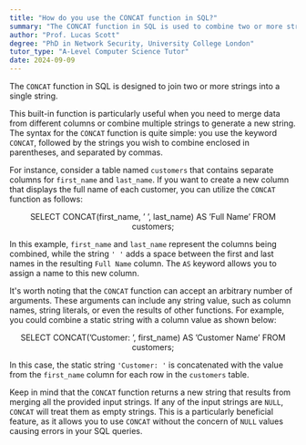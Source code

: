 ```yaml
---
title: "How do you use the CONCAT function in SQL?"
summary: "The CONCAT function in SQL is used to combine two or more strings into one string."
author: "Prof. Lucas Scott"
degree: "PhD in Network Security, University College London"
tutor_type: "A-Level Computer Science Tutor"
date: 2024-09-09
---
```


The `CONCAT` function in SQL is designed to join two or more strings into a single string.

This built-in function is particularly useful when you need to merge data from different columns or combine multiple strings to generate a new string. The syntax for the `CONCAT` function is quite simple: you use the keyword `CONCAT`, followed by the strings you wish to combine enclosed in parentheses, and separated by commas.

For instance, consider a table named `customers` that contains separate columns for `first_name` and `last_name`. If you want to create a new column that displays the full name of each customer, you can utilize the `CONCAT` function as follows:

$$
\text{SELECT CONCAT(first\_name, ' ', last\_name) AS 'Full Name' FROM customers;}
$$

In this example, `first_name` and `last_name` represent the columns being combined, while the string `' '` adds a space between the first and last names in the resulting `Full Name` column. The `AS` keyword allows you to assign a name to this new column.

It's worth noting that the `CONCAT` function can accept an arbitrary number of arguments. These arguments can include any string value, such as column names, string literals, or even the results of other functions. For example, you could combine a static string with a column value as shown below:

$$
\text{SELECT CONCAT('Customer: ', first\_name) AS 'Customer Name' FROM customers;}
$$

In this case, the static string `'Customer: '` is concatenated with the value from the `first_name` column for each row in the `customers` table.

Keep in mind that the `CONCAT` function returns a new string that results from merging all the provided input strings. If any of the input strings are `NULL`, `CONCAT` will treat them as empty strings. This is a particularly beneficial feature, as it allows you to use `CONCAT` without the concern of `NULL` values causing errors in your SQL queries.
    